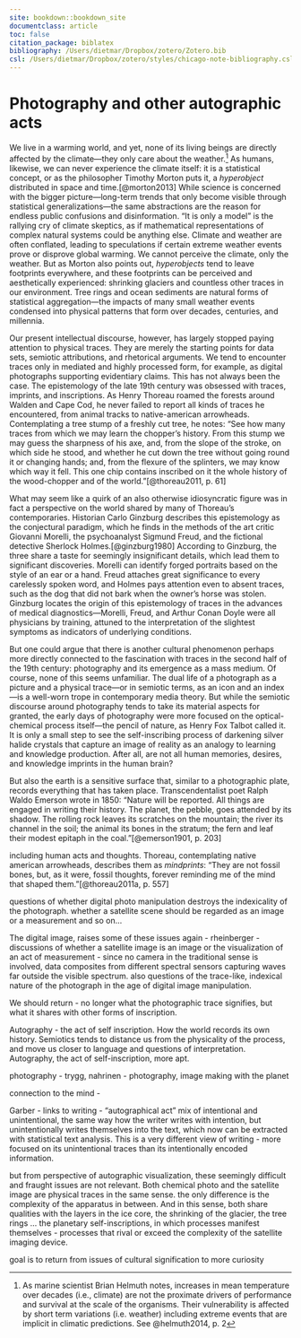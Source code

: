 ```yaml
---
site: bookdown::bookdown_site
documentclass: article
toc: false
citation_package: biblatex
bibliography: /Users/dietmar/Dropbox/zotero/Zotero.bib
csl: /Users/dietmar/Dropbox/zotero/styles/chicago-note-bibliography.csl
---
```


# Photography and other autographic acts

We live in a warming world, and yet, none of its living beings are directly affected by the climate---they only care about the weather.[^index-1] As humans, likewise, we can never experience the climate itself: it is a statistical concept, or as the philosopher Timothy Morton puts it, a *hyperobject* distributed in space and time.[@morton2013] While science is concerned with the bigger picture---long-term trends that only become visible through statistical generalizations---the same abstractions are the reason for endless public confusions and disinformation. "It is only a model" is the rallying cry of climate skeptics, as if mathematical representations of complex natural systems could be anything else. Climate and weather are often conflated, leading to speculations if certain extreme weather events prove or disprove global warming. We cannot perceive the climate, only the weather. But as Morton also points out, *hyperobjects* tend to leave footprints everywhere, and these footprints can be perceived and aesthetically experienced: shrinking glaciers and countless other traces in our environment. Tree rings and ocean sediments are natural forms of statistical aggregation---the impacts of many small weather events condensed into physical patterns that form over decades, centuries, and millennia.

Our present intellectual discourse, however, has largely stopped paying attention to physical traces. They are merely the starting points for data sets, semiotic attributions, and rhetorical arguments. We tend to encounter traces only in mediated and highly processed form, for example, as digital photographs supporting evidentiary claims. This has not always been the case. The epistemology of the late 19th century was obsessed with traces, imprints, and inscriptions. As Henry Thoreau roamed the forests around Walden and Cape Cod, he never failed to report all kinds of traces he encountered, from animal tracks to native-american arrowheads. Contemplating a tree stump of a freshly cut tree, he notes: "See how many traces from which we may learn the chopper's history. From this stump we may guess the sharpness of his axe, and, from the slope of the stroke, on which side he stood, and whether he cut down the tree without going round it or changing hands; and, from the flexure of the splinters, we may know which way it fell. This one chip contains inscribed on it the whole history of the wood-chopper and of the world."[@thoreau2011, p. 61]

What may seem like a quirk of an also otherwise idiosyncratic figure was in fact a perspective on the world shared by many of Thoreau's contemporaries. Historian Carlo Ginzburg describes this epistemology as the conjectural paradigm, which he finds in the methods of the art critic Giovanni Morelli, the psychoanalyst Sigmund Freud, and the fictional detective Sherlock Holmes.[@ginzburg1980] According to Ginzburg, the three share a taste for seemingly insignificant details, which lead them to significant discoveries. Morelli can identify forged portraits based on the style of an ear or a hand. Freud attaches great significance to every carelessly spoken word, and Holmes pays attention even to absent traces, such as the dog that did not bark when the owner's horse was stolen. Ginzburg locates the origin of this epistemology of traces in the advances of medical diagnostics---Morelli, Freud, and Arthur Conan Doyle were all physicians by training, attuned to the interpretation of the slightest symptoms as indicators of underlying conditions.

But one could argue that there is another cultural phenomenon perhaps more directly connected to the fascination with traces in the second half of the 19th century: photography and its emergence as a mass medium. Of course, none of this seems unfamiliar. The dual life of a photograph as a picture and a physical trace---or in semiotic terms, as an icon and an index---is a well-worn trope in contemporary media theory. But while the semiotic discourse around photography tends to take its material aspects for granted, the early days of photography were more focused on the optical-chemical process itself---the pencil of nature, as Henry Fox Talbot called it. It is only a small step to see the self-inscribing process of darkening silver halide crystals that capture an image of reality as an analogy to learning and knowledge production. After all, are not all human memories, desires, and knowledge imprints in the human brain?

But also the earth is a sensitive surface that, similar to a photographic plate, records everything that has taken place. Transcendentalist poet Ralph Waldo Emerson wrote in 1850: "Nature will be reported. All things are engaged in writing their history. The planet, the pebble, goes attended by its shadow. The rolling rock leaves its scratches on the mountain; the river its channel in the soil; the animal its bones in the stratum; the fern and leaf their modest epitaph in the coal."[@emerson1901, p. 203]

including human acts and thoughts. Thoreau, contemplating native american arrowheads, describes them as *mindprints*: "They are not fossil bones, but, as it were, fossil thoughts, forever reminding me of the mind that shaped them."[@thoreau2011a, p. 557] 

questions of whether digital photo manipulation destroys the indexicality of the photograph. whether a satellite scene should be regarded as an image or a measurement and so on...

The digital image, raises some of these issues again - rheinberger - discussions of whether a satellite image is an image or the visualization of an act of measurement - since no camera in the traditional sense is involved, data composites from different spectral sensors capturing waves far outside the visible spectrum. also questions of the trace-like, indexical nature of the photograph in the age of digital image manipulation.

We should return - no longer what the photographic trace signifies, but what it shares with other forms of inscription.

Autography - the act of self inscription. How the world records its own history. Semiotics tends to distance us from the physicality of the process, and move us closer to language and questions of interpretation. Autography, the act of self-inscription, more apt.

photography - trygg, nahrinen - photography, image making with the planet

connection to the mind -

Garber - links to writing - "autographical act" mix of intentional and unintentional, the same way how the writer writes with intention, but unintentionally writes themselves into the text, which now can be extracted with statistical text analysis. This is a very different view of writing - more focused on its unintentional traces than its intentionally encoded information.

but from perspective of autographic visualization, these seemingly difficult and fraught issues are not relevant. Both chemical photo and the satellite image are physical traces in the same sense. the only difference is the complexity of the apparatus in between. And in this sense, both share qualities with the layers in the ice core, the shrinking of the glacier, the tree rings ... the planetary self-inscriptions, in which processes manifest themselves - processes that rival or exceed the complexity of the satellite imaging device.

goal is to return from issues of cultural signification to more curiosity

[^index-1]: As marine scientist Brian Helmuth notes, increases in mean temperature over decades (i.e., climate) are not the proximate drivers of performance and survival at the scale of the organisms. Their vulnerability is affected by short term variations (i.e. weather) including extreme events that are implicit in climatic predictions. See @helmuth2014, p. 2
